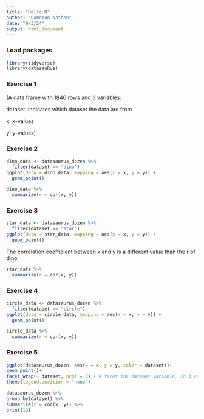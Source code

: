```yaml
---
title: "Hello R"
author: "Cameron Nathan"
date: "9/3/24"
output: html_document
---
```


### Load packages

```r
library(tidyverse) 
library(datasauRus)
```


### Exercise 1

(A data frame with 1846 rows and 3 variables:

dataset: indicates which dataset the data are from

x: x-values

y: y-values)


### Exercise 2

```r
dino_data <- datasaurus_dozen %>%
  filter(dataset == "dino")
ggplot(data = dino_data, mapping = aes(x = x, y = y)) +
  geom_point()
```

```r
dino_data %>%
  summarize(r = cor(x, y))
```

### Exercise 3

```r
star_data <- datasaurus_dozen %>%
  filter(dataset == "star")
ggplot(data = star_data, mapping = aes(x = x, y = y)) + 
  geom_point()

```

The correlation coefficient between x and y is a different value than the r of dino
 
```r
star_data %>%
  summarize(r = cor(x, y))

```

### Exercise 4

```r
circle_data <- datasaurus_dozen %>%
  filter(dataset == "circle")
ggplot(data = circle_data, mapping = aes(x = x, y = y)) + 
  geom_point()

```

```r
circle_data %>%
  summarize(r = cor(x, y))

```

### Exercise 5

```r
ggplot(datasaurus_dozen, aes(x = x, y = y, color = dataset))+
geom_point()+
facet_wrap(~ dataset, ncol = 3) + # facet the dataset variable, in 3 cols
theme(legend.position = "none")
```


```r
datasaurus_dozen %>%
group_by(dataset) %>%
summarize(r = cor(x, y)) %>%
print(13)
```



